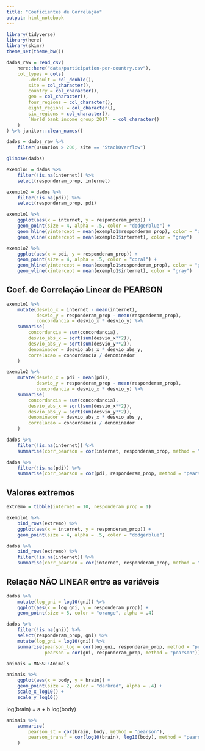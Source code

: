 ```yaml
---
title: "Coeficientes de Correlação"
output: html_notebook
---
```


```r
library(tidyverse)
library(here)
library(skimr)
theme_set(theme_bw())
```

```r
dados_raw = read_csv(
    here::here("data/participation-per-country.csv"),
    col_types = cols(
        .default = col_double(),
        site = col_character(),
        country = col_character(),
        geo = col_character(),
        four_regions = col_character(),
        eight_regions = col_character(),
        six_regions = col_character(),
        `World bank income group 2017` = col_character()
    )
) %>% janitor::clean_names()

dados = dados_raw %>% 
    filter(usuarios > 200, site == "StackOverflow")

glimpse(dados)
```

```r
exemplo1 = dados %>% 
    filter(!is.na(internet)) %>% 
    select(responderam_prop, internet)

exemplo2 = dados %>% 
    filter(!is.na(pdi)) %>% 
    select(responderam_prop, pdi)
```

```r
exemplo1 %>% 
    ggplot(aes(x = internet, y = responderam_prop)) + 
    geom_point(size = 4, alpha = .5, color = "dodgerblue") + 
    geom_hline(yintercept = mean(exemplo1$responderam_prop), color = "gray") + 
    geom_vline(xintercept = mean(exemplo1$internet), color = "gray")
```

```r
exemplo2 %>% 
    ggplot(aes(x = pdi, y = responderam_prop)) + 
    geom_point(size = 4, alpha = .5, color = "coral") + 
    geom_hline(yintercept = mean(exemplo1$responderam_prop), color = "gray") + 
    geom_vline(xintercept = mean(exemplo1$internet), color = "gray")
```

## Coef. de Correlação Linear de PEARSON

```r
exemplo1 %>% 
    mutate(desvio_x = internet - mean(internet), 
           desvio_y = responderam_prop - mean(responderam_prop), 
           concordancia = desvio_x * desvio_y) %>% 
    summarise(
        concordancia = sum(concordancia), 
        desvio_abs_x = sqrt(sum(desvio_x**2)),
        desvio_abs_y = sqrt(sum(desvio_y**2)),
        denominador = desvio_abs_x * desvio_abs_y, 
        correlacao = concordancia / denominador
    )
```

```r
exemplo2 %>% 
    mutate(desvio_x = pdi - mean(pdi), 
           desvio_y = responderam_prop - mean(responderam_prop), 
           concordancia = desvio_x * desvio_y) %>% 
    summarise(
        concordancia = sum(concordancia), 
        desvio_abs_x = sqrt(sum(desvio_x**2)),
        desvio_abs_y = sqrt(sum(desvio_y**2)),
        denominador = desvio_abs_x * desvio_abs_y, 
        correlacao = concordancia / denominador
    )
```


```r
dados %>% 
    filter(!is.na(internet)) %>% 
    summarise(corr_pearson = cor(internet, responderam_prop, method = "pearson"))
```
```r
dados %>% 
    filter(!is.na(pdi)) %>% 
    summarise(corr_pearson = cor(pdi, responderam_prop, method = "pearson"))
```

## Valores extremos

```r
extremo = tibble(internet = 10, responderam_prop = 1)

exemplo1 %>% 
    bind_rows(extremo) %>% 
    ggplot(aes(x = internet, y = responderam_prop)) + 
    geom_point(size = 4, alpha = .5, color = "dodgerblue")
```

```r
dados %>% 
    bind_rows(extremo) %>% 
    filter(!is.na(internet)) %>% 
    summarise(corr_pearson = cor(internet, responderam_prop, method = "pearson"))
```

## Relação NÃO LINEAR entre as variáveis

```r
dados %>% 
    mutate(log_gni = log10(gni)) %>% 
    ggplot(aes(x = log_gni, y = responderam_prop)) + 
    geom_point(size = 5, color = "orange", alpha = .4) 
```

```r
dados %>%
    filter(!is.na(gni)) %>% 
    select(responderam_prop, gni) %>% 
    mutate(log_gni = log10(gni)) %>% 
    summarise(pearson_log = cor(log_gni, responderam_prop, method = "pearson"), 
              pearson = cor(gni, responderam_prop, method = "pearson"))
```

```r
animais = MASS::Animals

animais %>% 
    ggplot(aes(x = body, y = brain)) + 
    geom_point(size = 2, color = "darkred", alpha = .4) + 
    scale_x_log10() + 
    scale_y_log10()
```

log(brain) = a + b.log(body)

```r
animais %>% 
    summarise(
        pearson_st = cor(brain, body, method = "pearson"),
        pearson_transf = cor(log10(brain), log10(body), method = "pearson")
    )
```

